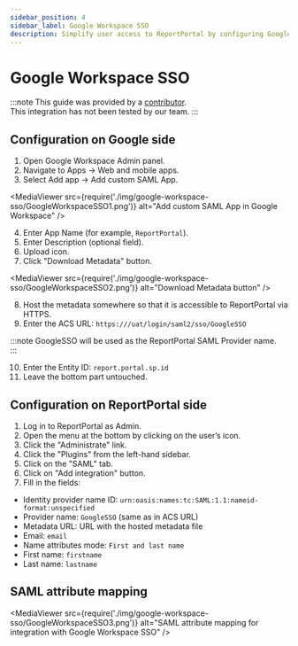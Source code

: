 ```yaml
---
sidebar_position: 4
sidebar_label: Google Workspace SSO
description: Simplify user access to ReportPortal by configuring Google Workspace SSO, enabling secure, seamless login and centralized identity management.
---
```


# Google Workspace SSO

:::note
This guide was provided by a [contributor](https://github.com/reportportal/reportportal/issues/2598).<br />
This integration has not been tested by our team.
:::

## Configuration on Google side

1. Open Google Workspace Admin panel.
2. Navigate to Apps -> Web and mobile apps.
3. Select Add app -> Add custom SAML App.

<MediaViewer src={require('./img/google-workspace-sso/GoogleWorkspaceSSO1.png')} alt="Add custom SAML App in Google Workspace" />

4. Enter App Name (for example, `ReportPortal`).
5. Enter Description (optional field).
6. Upload icon.
7. Click "Download Metadata" button.

<MediaViewer src={require('./img/google-workspace-sso/GoogleWorkspaceSSO2.png')} alt="Download Metadata button" />

8. Host the metadata somewhere so that it is accessible to ReportPortal via HTTPS.
9. Enter the ACS URL: `https:///uat/login/saml2/sso/GoogleSSO`

:::note
GoogleSSO will be used as the ReportPortal SAML Provider name.<br />
:::

10. Enter the Entity ID: `report.portal.sp.id`
11. Leave the bottom part untouched.

## Configuration on ReportPortal side

1. Log in to ReportPortal as Admin.
2. Open the menu at the bottom by clicking on the user’s icon.
3. Click the "Administrate" link.
4. Click the "Plugins" from the left-hand sidebar.
5. Click on the "SAML" tab.
6. Click on "Add integration" button.
7. Fill in the fields:

* Identity provider name ID: `urn:oasis:names:tc:SAML:1.1:nameid-format:unspecified`
* Provider name: `GoogleSSO` (same as in ACS URL)
* Metadata URL: URL with the hosted metadata file
* Email: `email`
* Name attributes mode: `First and last name`
* First name: `firstname`
* Last name: `lastname`

## SAML attribute mapping

<MediaViewer src={require('./img/google-workspace-sso/GoogleWorkspaceSSO3.png')} alt="SAML attribute mapping for integration with Google Workspace SSO" />

